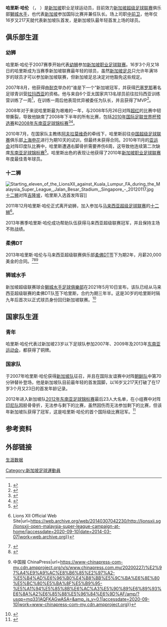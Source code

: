 {{Malay name|哈里斯|哈伦|note=on}}
{{Infobox football biography
| name = 哈里斯·哈伦<br>Hariss Harun
| image = Hariss Harun playing for the LionsXII against Kelantan FA in a Malaysia Super League match, Jalan Besar Stadium, Singapore - 20120110.jpg
| image_size = 220
| caption = 2012年效力于[[十二狮|十二狮]]的哈里斯
| fullname = Hariss bin Harun
| birth_date = {{Birth date and age|1990|11|19|df=yes}}<ref name=profile>{{cite web| url=http://www.fas.org.sg/sites/default/files/LIONSXII%20Facebook%20Bio%20Profile%20-%20Hariss%20Harun.pdf| archive-url=https://web.archive.org/web/20141222025925/http://www.fas.org.sg/sites/default/files/LIONSXII%20Facebook%20Bio%20Profile%20-%20Hariss%20Harun.pdf| archive-date=2014-12-22| title=Hariss Harun| publisher=[[新加坡足球总会|新加坡足球总会]]| access-date=18 April 2014| dead-url=yes}}</ref>
| birth_place = [[新加坡|新加坡]]
| height = {{convert|1.78|m|ftin|0|abbr=on}}<ref name=profile />
| currentclub = [[狮城水手足球俱乐部|狮城水手]]
| clubnumber = 14
| position = [[中场|中场]]，[[中后卫|中后卫]]
| youthyears1 = 2003–2007
| youthclubs1 = 新加坡国家足球学院
| years1 = 2007–2011
| clubs1 = [[幼狮足球会|幼狮]]
| caps1 = 116
| goals1 = 12
| years2 = 2012–2013
| clubs2 = [[十二狮|十二狮]]
| caps2 = 38
| goals2 = 7
| years3 = 2014–2021
| clubs3 = [[柔佛DT足球俱乐部|柔佛DT]]
| caps3 = 165
| goals3 = 12
| years4 = 2017
| clubs4 = → [[奥斯皮塔莱特体育中心|奥斯皮塔莱特]] (租借)
| caps4 = 0
| goals4 = 0
| years5 = 2017
| clubs5 = → [[狮城水手足球俱乐部|内政联]] (租借)
| caps5 = 29
| goals5 = 2
| years6 = 2021–
| clubs6 =[[狮城水手足球俱乐部|狮城水手]]
| caps6 = 14
| goals6 = 0
| nationalyears1 = 2007–
| nationalteam1 = [[新加坡国家足球队|新加坡]]
| nationalcaps1 = 109
| nationalgoals1 = 11
| club-update = 2022年3月29日
| nationalteam-update = 2021年11月6日
| medaltemplates =
{{MedalSport|男子[[足球|足球]]}}
{{MedalCountry|{{fbu|23|SIN}}}}
{{MedalCompetition|[[东南亚运动会|东南亚运动会]]}}
{{Medal|Bronze|[[2007年东南亚运动会|2007年东运会]]|[[2007年东南亚运动会|足球]]}}
{{Medal|Bronze|[[2009年东南亚运动会|2009年东运会]]|[[2009年东南亚运动会|足球]]}}
{{Medal|Bronze|[[2013年东南亚运动会|2013年东运会]]|[[2013年东南亚运动会|足球]]}}
{{MedalCountry|{{fb|SIN}}}}
{{MedalCompetition|[[东南亚足球锦标赛|东南亚足球锦标赛]]}}
{{medal|W|[[2012年东南亚足球锦标赛|2012年东南亚足球锦标赛]]|[[2012年东南亚足球锦标赛|2012]]}}
}}

'''哈里斯·哈伦''' （{{lang-en|Hariss Harun}}， {{bd|1990年|11月19日}}）是[[新加坡|新加坡]]职业足球运动员，目前效力[[新加坡超级足球联赛|新加坡超级足球联赛]]俱乐部[[獅城水手足球俱樂部|獅城水手]]，也代表[[新加坡国家足球队|新加坡]]参加国际比赛并兼任队长。场上司职[[中前卫|中前卫]]，他年仅16岁又217天就代表新加坡队首发，是新加坡队最年轻首发上场的球员。

== 俱乐部生涯 ==
=== 幼狮 ===
哈里斯·哈伦于2007赛季开始代表[[幼狮足球会|幼狮]]参加[[新加坡职业足球联赛|新加坡职业足球联赛]]。16岁3个月又18日的哈里斯成为当赛季新加坡联赛最年轻的球员，虽然[[新加坡足球协会|新加坡足总]]只允许年满18岁的球员才可以参加新加坡联赛，但新加坡足总决定对他豁免这些规定。

2007年8月，他获得由[[耐克|耐克]]举办的“谁是下一个”新加坡冠军，并获得[[巴塞罗纳足球俱乐部|巴塞罗那]]著名足球青训营[[拉玛西亚|拉玛西亚]]的资格。他与来自6个亚太国家共13名球员前往拉玛西亚训练营训练了一周<ref>{{cite news| author=Jose Raymond| title=Hariss living the dream| newspaper=[[Today_(Singapore_newspaper)|Today]]| date=18 August 2007}}</ref>，在训练一周后他表现优异被委任为队长，并且获得了MVP<ref>{{cite news| title=Hariss wins MVP award at Barcelona's youth academy| newspaper=[[海峡时报|海峡时报]]| date=6 September 2007}}</ref>。

2008年对于来说哈里斯最为艰难的一年，与2008年5月26日对阵[[超红足球会|超红]]的比赛中韧带撕裂，导致他缺席了2008年下半年的所有比赛，包括[[2010年国际足联世界杯预选赛_(亚洲区)|2010年国际足联世界杯预选赛]]和[[2008年东南亚足球锦标赛|2008年东南亚足球锦标赛]]<ref>{{cite news| author=Shamir Osman| title=Heartbreak for Hariss| newspaper=[[Today_(Singapore_newspaper)|Today]]| date=31 May 2008}}</ref><ref>{{cite news| author=Tan Yo-Hinn| title=Hariss back in training| newspaper=[[Today_(Singapore_newspaper)|Today]]| date=4 May 2009}}</ref>。
 
2010年7月，在国家队主教练[[拉迪·阿夫拉莫维奇|阿夫拉莫维奇]]的牵线下，哈里斯前往[[中国足球协会超级联赛|中国超级足球联赛]]俱乐部[[上海申花足球俱乐部|上海申花]]进行为期10天的试训，但最终未获得合同。2010年11月的[[2010年亚洲运动会|亚运会]]对阵印度队比赛中，哈里斯遭遇右脚骨折需要养伤6周，这导致他连续第二次缺席[[东南亚足球锦标赛|东南亚足球锦标赛]]<ref>{{Cite web|title=Asian Games Football: Singapore crash out after 4-1 thrashing by India|url=https://www.redsports.sg/2010/11/11/asian-games-football-singapore-india/|accessdate=2020-09-10|last=Tan|first=Les|work=RED SPORTS|language=en-US|archive-date=2016-02-20|archive-url=https://web.archive.org/web/20160220135137/https://www.redsports.sg/2010/11/11/asian-games-football-singapore-india/|dead-url=no}}</ref>。哈里斯出色的表现让他获得了2010年[[新加坡职业足球联赛|新加坡职业足球联赛]]年度最佳青年球员。

=== 十二狮 === 
[[File:Starting_eleven_of_the_LionsXII_against_Kuala_Lumpur_FA_during_the_Malaysia_Super_League,_Jalan_Besar_Stadium,_Singapore_-_20120117.jpg|thumb]][[十二狮|十二狮]]对阵[[吉隆坡联足球俱乐部|吉隆坡]]，哈里斯入选首发阵容]]

2011年12月哈里斯·哈伦正式离开幼狮，加入参加与[[马来西亚超级足球联赛|马来西亚超级足球联赛]]的[[十二狮|十二狮]]<ref>{{Cite web|title=LIONSXII open Malaysia Super League campaign at home {{!}} Lions XII Official Web Site|url=https://web.archive.org/web/20140307042230/http://lionsxii.sg/lionsxii-open-malaysia-super-league-campaign-at-home/|accessdate=2020-09-10|date=2014-03-07|work=web.archive.org}}</ref>。

2013年赛季哈里斯·哈伦成功帮助队伍获得马来西亚超级联赛冠军，并且保持主场不败战绩。

=== 柔佛DT ===
2013年哈里斯·哈伦与马来西亚超级联赛俱乐部[[柔佛DT|柔佛DT]]签下为期2年，月薪20,000美金的合同。<ref>{{Cite web|title=Hariss Harun’s name listed on Johor Darul Takzim’s roster|url=https://www.todayonline.com/sports/football/hariss-haruns-name-listed-johor-darul-takzims-roster|accessdate=2020-09-10|work=TODAYonline|archive-date=2013-11-05|archive-url=https://web.archive.org/web/20131105003842/http://www.todayonline.com/sports/football/hariss-haruns-name-listed-johor-darul-takzims-roster|dead-url=no}}</ref><ref>{{Cite web|title=JDT beraksi tanpa Hariss|url=https://www-hmetro-com-my.cdn.ampproject.org/v/s/www.hmetro.com.my/node/614685/amp?usqp=mq331AQFKAGwASA=&amp_js_v=0.1|accessdate=2020-09-10|work=www-hmetro-com-my.cdn.ampproject.org}}</ref><ref>{{Cite web|title=◤马超◢ 崭新主场掀开序幕 塔克欣吉打抢慈善杯 {{!}} 中国报 ChinaPress|url=https://www-chinapress-com-my.cdn.ampproject.org/v/s/www.chinapress.com.my/20200227/%E2%97%A4%E9%A9%AC%E8%B6%85%E2%97%A2-%E5%B4%AD%E6%96%B0%E4%B8%BB%E5%9C%BA%E6%8E%80%E5%BC%80%E5%BA%8F%E5%B9%95-%E5%A1%94%E5%85%8B%E6%AC%A3%E5%90%89%E6%89%93%E6%8A%A2%E6%85%88%E5%96%84%E6%9D%AF/amp/?usqp=mq331AQFKAGwASA=&amp_js_v=0.1|accessdate=2020-09-10|work=www-chinapress-com-my.cdn.ampproject.org}}</ref>

===狮城水手===
新加坡超级联赛球会[[獅城水手足球俱樂部|獅城水手足球俱樂部]]在2021年5月10日宣布，该队已经从马来西亚超级联赛的柔佛DT队签下哈里斯，合约为期三年半。这是30岁的哈里斯时隔九年后首次以正式球员身份回归新加坡联赛。<ref>{{cite news|url=https://www.zaobao.com/news/sports/story20210511-1145815|title=雄狮队长哈里斯回新加盟狮城水手|newspaper=[[联合早报|联合早报]]|date=2021年5月11日}}</ref>

==国家队生涯==
===青年===
哈里斯·哈伦代表过新加坡23岁以下足球队参加2007年、2009年及2013年[[东南亚运动会|东南亚运动会]]，都获得了铜牌。

===国家队===
于2007年哈里斯·哈伦获得[[新加坡国家足球队|新加坡队]]征召，并且在国际友谊赛中对阵[[朝鲜国家足球队|朝鲜队]]中第70分钟替补登场，他是新加坡队目前最年轻的首发国脚，以16岁又217天打破了{{link-en|范迪·阿末|Fandi Ahmad}}在17岁3个月又23日的首发年龄记录。

2012年进入新加坡队[[2012年东南亚足球锦标赛|2012年东南亚足球锦标赛]]最后23人大名单，在小组赛中对阵[[印度尼西亚国家足球队|印尼队]]因胫骨骨折，无法参与剩下的比赛，虽然因伤而无法参加剩下的比赛，但该年新加坡队获得了冠军，这是哈里斯·哈伦的首个国际级比赛冠军。<ref>{{Cite web|title=Trust is key as Lions train on their own|url=https://www.straitstimes.com/sport/football/trust-is-key-as-lions-train-on-their-own|accessdate=2020-09-10|date=2020-08-15|last=hermes|work=The Straits Times|language=en}}</ref>

==参考资料==
{{Reflist}}

==外部链接==
[https://www.transfermarkt.com/hariss-harun/profil/spieler/68636 生涯数据]{{Wayback|url=https://www.transfermarkt.com/hariss-harun/profil/spieler/68636 |date=20161209130927 }} {{en-icon}}

[[Category:新加坡足球運動員|Category:新加坡足球運動員]]
